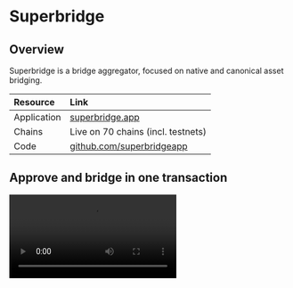 # Superbridge

## Overview

Superbridge is a bridge aggregator, focused on native and canonical asset bridging.

| Resource | Link |
|:---------|:-----|
| Application | [superbridge.app](https://superbridge.app/) |
| Chains | Live on 70 chains (incl. testnets) |
| Code | [github.com/superbridgeapp](https://github.com/superbridgeapp) |

## Approve and bridge in one transaction

<video controls>
  <source src="https://content.uxscout.xyz/superbridge-2025-05-21.mp4" type="video/mp4"/>
  Your browser does not support the video tag.
</video>